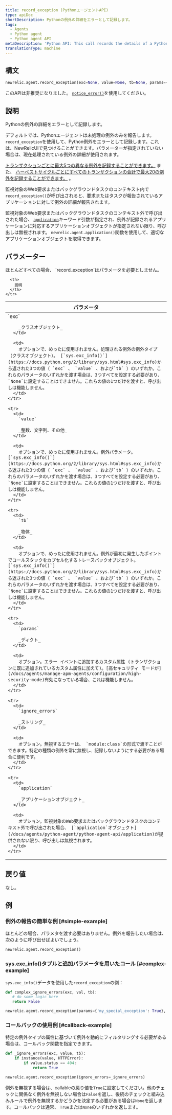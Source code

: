 ```yaml
---
title: record_exception (PythonエージェントAPI)
type: apiDoc
shortDescription: Pythonの例外の詳細をエラーとして記録します。
tags:
  - Agents
  - Python agent
  - Python agent API
metaDescription: 'Python API: This call records the details of a Python exception as an error.'
translationType: machine
---
```


## 構文

```py
newrelic.agent.record_exception(exc=None, value=None, tb=None, params={}, ignore_errors=[], application=None)
```

このAPIは非推奨になりました。 [`notice_error()`](/docs/agents/python-agent/python-agent-api/notice_error)を使用してください。

## 説明

Pythonの例外の詳細をエラーとして記録します。

デフォルトでは、Pythonエージェントは未処理の例外のみを報告します。 `record_exception`を使用して、Python例外をエラーとして記録します。これは、NewRelicUIで見つけることができます。パラメーターが指定されていない場合は、現在処理されている例外の詳細が使用されます。

[トランザクションごとに最大5つの異なる例外を記録することができます。](/docs/accounts-partnerships/education/getting-started-new-relic/glossary#transaction) また、 [ハーベストサイクルごとにすべてのトランザクションの合計で最大20の例外を記録することができます。](/docs/apm/new-relic-apm/getting-started/glossary#harvest-cycle) 。

監視対象のWeb要求またはバックグラウンドタスクのコンテキスト内で`record_exception()`が呼び出されると、要求またはタスクが報告されているアプリケーションに対して例外の詳細が報告されます。

監視対象のWeb要求またはバックグラウンドタスクのコンテキスト外で呼び出された場合、 [`application`](/docs/agents/python-agent/python-agent-api/application)キーワード引数が指定され、例外が記録されるアプリケーションに対応するアプリケーションオブジェクトが指定されない限り、呼び出しは無視されます。 `newrelic.agent.application()`関数を使用して、適切なアプリケーションオブジェクトを取得できます。

## パラメーター

<Callout variant="tip">
  ほとんどすべての場合、 `record_exception`はパラメータを必要としません。
</Callout>

<table>
  <thead>
    <tr>
      <th width="25%">
        パラメータ
      </th>

      <th>
        説明
      </th>
    </tr>
  </thead>

  <tbody>
    <tr>
      <td>
        `exc`

        _クラスオブジェクト_
      </td>

      <td>
        オプションで、めったに使用されません。処理される例外の例外タイプ（クラスオブジェクト）。 [`sys.exc_info()`](https://docs.python.org/2/library/sys.html#sys.exc_info)から返された3つの値（ `exc` 、 `value` 、および`tb` ）のいずれか。これらのパラメータのいずれかを渡す場合は、3つすべてを設定する必要があり、 `None`に設定することはできません。これらの値の1つだけを渡すと、呼び出しは機能しません。
      </td>
    </tr>

    <tr>
      <td>
        `value`

        _整数、文字列、その他_
      </td>

      <td>
        オプションで、めったに使用されません。例外パラメータ。 [`sys.exc_info()`](https://docs.python.org/2/library/sys.html#sys.exc_info)から返された3つの値（ `exc` 、 `value` 、および`tb` ）のいずれか。これらのパラメータのいずれかを渡す場合は、3つすべてを設定する必要があり、 `None`に設定することはできません。これらの値の1つだけを渡すと、呼び出しは機能しません。
      </td>
    </tr>

    <tr>
      <td>
        `tb`

        _物体_
      </td>

      <td>
        オプションで、めったに使用されません。例外が最初に発生したポイントでコールスタックをカプセル化するトレースバックオブジェクト。 [`sys.exc_info()`](https://docs.python.org/2/library/sys.html#sys.exc_info)から返された3つの値（ `exc` 、 `value` 、および`tb` ）のいずれか。これらのパラメータのいずれかを渡す場合は、3つすべてを設定する必要があり、 `None`に設定することはできません。これらの値の1つだけを渡すと、呼び出しは機能しません。
      </td>
    </tr>

    <tr>
      <td>
        `params`

        _ディクト_
      </td>

      <td>
        オプション。エラー イベントに追加するカスタム属性 (トランザクションに既に追加されているカスタム属性に加えて)。[高セキュリティ モードが](/docs/agents/manage-apm-agents/configuration/high-security-mode)有効になっている場合、これは機能しません。
      </td>
    </tr>

    <tr>
      <td>
        `ignore_errors`

        _ストリング_
      </td>

      <td>
        オプション。無視するエラーは、 `module:class`の形式で渡すことができます。特定の種類の例外を常に無視し、記録しないようにする必要がある場合に便利です。
      </td>
    </tr>

    <tr>
      <td>
        `application`

        _アプリケーションオブジェクト_
      </td>

      <td>
        オプション。監視対象のWeb要求またはバックグラウンドタスクのコンテキスト外で呼び出された場合、 [`application`オブジェクト](/docs/agents/python-agent/python-agent-api/application)が提供されない限り、呼び出しは無視されます。
      </td>
    </tr>
  </tbody>
</table>

## 戻り値

なし。

## 例

### 例外の報告の簡単な例 [#simple-example]

ほとんどの場合、パラメタを渡す必要はありません。例外を報告したい場合は、次のように呼び出せばよいでしょう。

```py
newrelic.agent.record_exception()
```

### sys.exc_info()タプルと追加パラメータを用いたコール [#complex-example]

`sys.exc_info()`データを使用した`record_exception`の例：

```py
def complex_ignore_errors(exc, val, tb):
   # do some logic here
   return False

newrelic.agent.record_exception(params={'my_special_exception': True}, ignore_errors=complex_ignore_errors)
```

### コールバックの使用例 [#callback-example]

特定の例外タイプの属性に基づいて例外を動的にフィルタリングする必要がある場合は、コールバック関数を指定できます。

```py
def _ignore_errors(exc, value, tb): 
    if instance(value, HTTPError): 
        if value.status == 404: 
            return True

newrelic.agent.record_exception(ignore_errors=_ignore_errors)
```

例外を無視する場合は、callableの戻り値を`True`に設定してください。他のチェックに関係なく例外を無視しない場合は`False`を返し、後続のチェックと組み込みルールで例外を無視するかどうかを決定する必要がある場合は`None`を返します。コールバックは通常、 `True`または`None`のいずれかを返します。